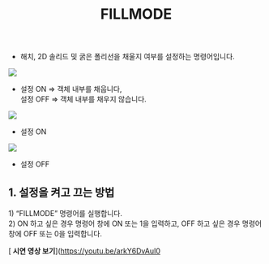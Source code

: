 ﻿---
title: FILLMODE
---


[image1]: ../../../../../assets/images/commands/fillmode/image1.png
[image2]: ../../../../../assets/images/commands/fillmode/image2.png
[image3]: ../../../../../assets/images/commands/fillmode/image3.png


* 해치, 2D 솔리드 및 굵은 폴리선을 채울지 여부를 설정하는 명령어입니다.

![][image1]

* 설정 ON \=\> 객체 내부를 채웁니다,  
  설정 OFF \=\> 객체 내부를 채우지 않습니다.

![][image2]

* 설정 ON

![][image3]

* 설정 OFF

## **1\. 설정을 켜고 끄는 방법**

1\) “FILLMODE” 명령어를 실행합니다.  
2\) ON 하고 싶은 경우 명령어 창에 ON 또는 1을 입력하고, OFF 하고 싶은 경우 명령어 창에 OFF 또는 0을 입력합니다.

[**<Icon name="youtube" class="emoji"/> 시연 영상 보기**](https://youtu.be/arkY6DvAuI0 
